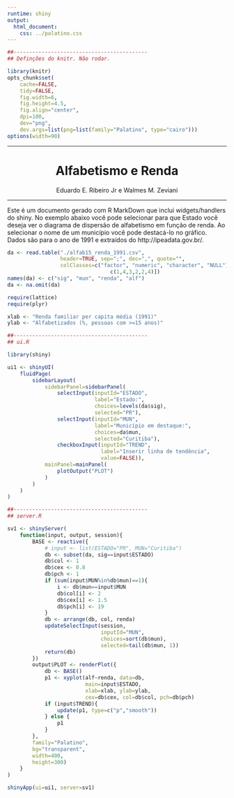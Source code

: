 ```yaml
---
runtime: shiny
output:
  html_document:
    css: ../palatino.css
---
```


```r
##-------------------------------------------
## Definções do knitr. Não rodar.

library(knitr)
opts_chunk$set(
    cache=FALSE,
    tidy=FALSE,
    fig.width=6,
    fig.height=4.5,
    fig.align="center",
    dpi=100,
    dev="png",
    dev.args=list(png=list(family="Palatino", type="cairo")))
options(width=90)

```

****

<center>
<h1>Alfabetismo e Renda</h1>

Eduardo E. Ribeiro Jr e Walmes M. Zeviani
</center>

****

Este é um documento gerado com R MarkDown que inclui widgets/handlers do
shiny. No exemplo abaixo você pode selecionar para que Estado você
deseja ver o diagrama de dispersão de alfabetismo em função de renda.
Ao selecionar o nome de um município você pode destacá-lo no gráfico.
Dados são para o ano de 1991 e extraídos do http://ipeadata.gov.br/.

```r

da <- read.table("./alfab15_renda_1991.csv",
                 header=TRUE, sep=";", dec=",", quote="",
                 colClasses=c("factor", "numeric", "character", "NULL")[
                                 c(1,4,3,2,2,4)])
names(da) <- c("sig", "mun", "renda", "alf")
da <- na.omit(da)

require(lattice)
require(plyr)

xlab <- "Renda familiar per capita média (1991)"
ylab <- "Alfabetizados (%, pessoas com >=15 anos)"

```

```r
##-------------------------------------------
## ui.R

library(shiny)

ui1 <- shinyUI(
    fluidPage(
        sidebarLayout(
            sidebarPanel=sidebarPanel(
                selectInput(inputId="ESTADO",
                            label="Estado:",
                            choices=levels(da$sig),
                            selected="PR"),
                selectInput(inputId="MUN",
                            label="Município em destaque:",
                            choices=da$mun,
                            selected="Curitiba"),
                checkboxInput(inputId="TREND",
                              label="Inserir linha de tendência",
                              value=FALSE)),
            mainPanel=mainPanel(
                plotOutput("PLOT")
            )
        )
    )
)

##-------------------------------------------
## server.R

sv1 <- shinyServer(
    function(input, output, session){
        BASE <- reactive({
            # input <- list(ESTADO="PR", MUN="Curitiba")
            db <- subset(da, sig==input$ESTADO)
            db$col <- 1
            db$cex <- 0.8
            db$pch <- 1
            if (sum(input$MUN%in%db$mun)==1){
                i <- db$mun==input$MUN
                db$col[i] <- 2
                db$cex[i] <- 1.5
                db$pch[i] <- 19
            }
            db <- arrange(db, col, renda)
            updateSelectInput(session,
                              inputId="MUN",
                              choices=sort(db$mun),
                              selected=tail(db$mun, 1))
            return(db)
        })
        output$PLOT <- renderPlot({
            db <- BASE()
            p1 <- xyplot(alf~renda, data=db,
                         main=input$ESTADO,
                         xlab=xlab, ylab=ylab,
                         cex=db$cex, col=db$col, pch=db$pch)
            if (input$TREND){
                update(p1, type=c("p","smooth"))
            } else {
                p1
            }
        },
        family="Palatino",
        bg="transparent",
        width=400,
        height=300)
    }
)

shinyApp(ui=ui1, server=sv1)

```

